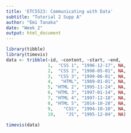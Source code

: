 ```yaml
---
title: 'ETC5523: Communicating with Data'
subtitle: "Tutorial 2 Supp A"
author: "Emi Tanaka"
date: "Week 2"
output: html_document
---
```



```r
library(tibble)
library(timevis)
data <- tribble(~id, ~content, ~start, ~end,
                1,  "CSS 1", "1996-12-17", NA, 
                2,  "CSS 2", "1998-05-01", NA, 
                3,  "CSS 3", "1999-06-01", NA, 
                4,   "HTML", "1989-01-01", NA, 
                5, "HTML 2", "1995-11-24", NA, 
                6, "HTML 3", "1997-01-14", NA, 
                7, "HTML 4", "1997-12-18", NA,
                8, "HTML 5", "2014-10-28", NA, 
                9,    "CSS", "1994-10-10", NA, 
                10,    "JS", "1995-12-04", NA)

timevis(data)
```

